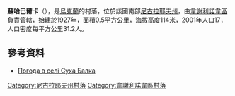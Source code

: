 {{coord|47|25|48|N|31|10|50|E|scale:100000|display=title}}

'''蘇哈巴爾卡'''（{{lang-uk|Суха Балка}}），是[[烏克蘭|烏克蘭]]的村落，位於該國南部[[尼古拉耶夫州|尼古拉耶夫州]]，由[[韋謝利諾韋區|韋謝利諾韋區]]負責管轄，始建於1927年，面積0.5平方公里，海拔高度114米，2001年人口17，人口密度每平方公里31.2人。

==參考資料==
* [http://weather.in.ua/ua/nikolaevskaja/25579 Погода в селі Суха Балка] {{Wayback|url=http://weather.in.ua/ua/nikolaevskaja/25579 |date=20200807130742 }}

[[Category:尼古拉耶夫州村落|Category:尼古拉耶夫州村落]]
[[Category:韋謝利諾韋區村落|Category:韋謝利諾韋區村落]]


{{Mykolaiv-geo-stub}}